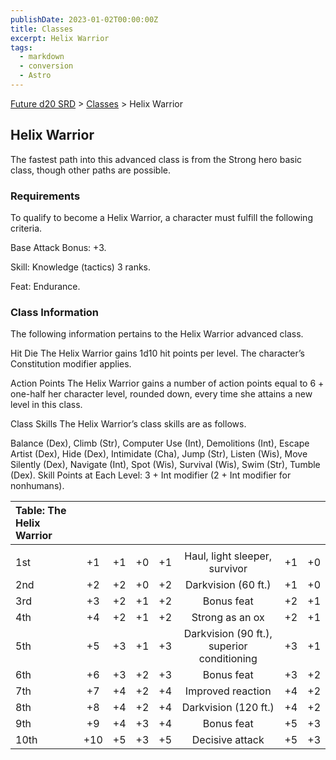 ```yaml
---
publishDate: 2023-01-02T00:00:00Z
title: Classes
excerpt: Helix Warrior
tags:
  - markdown
  - conversion
  - Astro
---
```






[Future d20 SRD](/#futureD20) > [Classes](future-d20-srd-classes-index) > Helix Warrior




## Helix Warrior


The fastest path into this advanced class is from the Strong hero basic class, though other paths are possible.


### Requirements


To qualify to become a Helix Warrior, a character must fulfill the following criteria.


Base Attack Bonus: +3.


Skill: Knowledge (tactics) 3 ranks.


Feat: Endurance.


### Class Information


The following information pertains to the Helix Warrior advanced class.


Hit Die
The Helix Warrior gains 1d10 hit points per level. The character’s Constitution modifier applies.


Action Points
The Helix Warrior gains a number of action points equal to 6 + one-half her character level, rounded down, every time she attains a new level in this class.


Class Skills
The Helix Warrior’s class skills are as follows.


Balance (Dex), Climb (Str), Computer Use (Int), Demolitions (Int), Escape Artist (Dex), Hide (Dex), Intimidate (Cha), Jump (Str), Listen (Wis), Move Silently (Dex), Navigate (Int), Spot (Wis), Survival (Wis), Swim (Str), Tumble (Dex).
Skill Points at Each Level: 3 + Int modifier (2 + Int modifier for nonhumans).


| Table: The Helix Warrior |  |  |  |  |  |  |  |
| :-------------------------- | :--: | :--: | :--: | :--: | :--: | :--: | --: |
|  |  |  |  |  |  |  |  |
| 1st | +1 | +1 | +0 | +1 | Haul, light sleeper, survivor | +1 | +0 |
| 2nd | +2 | +2 | +0 | +2 | Darkvision (60 ft.) | +1 | +0 |
| 3rd | +3 | +2 | +1 | +2 | Bonus feat | +2 | +1 |
| 4th | +4 | +2 | +1 | +2 | Strong as an ox | +2 | +1 |
| 5th | +5 | +3 | +1 | +3 | Darkvision (90 ft.), superior conditioning | +3 | +1 |
| 6th | +6 | +3 | +2 | +3 | Bonus feat | +3 | +2 |
| 7th | +7 | +4 | +2 | +4 | Improved reaction | +4 | +2 |
| 8th | +8 | +4 | +2 | +4 | Darkvision (120 ft.) | +4 | +2 |
| 9th | +9 | +4 | +3 | +4 | Bonus feat | +5 | +3 |
| 10th | +10 | +5 | +3 | +5 | Decisive attack | +5 | +3 |




